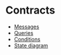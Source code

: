# Contracts

- [Messages](./messages.mdx)
- [Queries](./queries.mdx)
- [Conditions](../how/condition.mdx)
- [State diagram](./state.mdx)